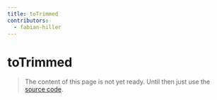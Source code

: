 ```yaml
---
title: toTrimmed
contributors:
  - fabian-hiller
---
```


# toTrimmed

> The content of this page is not yet ready. Until then just use the [source code](https://github.com/fabian-hiller/valibot/blob/main/library/src/transformations/toTrimmed/toTrimmed.ts).

